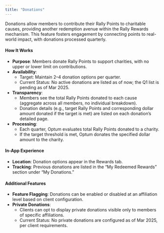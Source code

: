 ```yaml
---
title: "Donations"
---
```


Donations allow members to contribute their Rally Points to charitable causes, providing another redemption avenue within the Rally Rewards mechanism. This feature fosters engagement by connecting points to real-world impact, with donations processed quarterly.

#### **How It Works**

- **Purpose**: Members donate Rally Points to support charities, with no upper or lower limit on contributions.
- **Availability**:
  - Target: Maintain 2–4 donation options per quarter.
  - Current Status: No active donations are listed as of now; the Q1 list is pending as of Mar 2025\.
- **Transparency**:
  - Members see the total Rally Points donated to each cause (aggregate across all members, no individual breakdown).
  - Donation details (e.g., target Rally Points and corresponding dollar amount donated if the target is met) are listed on each donation’s detailed page.
- **Processing**:
  - Each quarter, Optum evaluates total Rally Points donated to a charity.
  - If the target threshold is met, Optum donates the specified dollar amount to the charity.

#### **In-App Experience**

- **Location**: Donation options appear in the Rewards tab.
- **Tracking**: Previous donations are listed in the “My Redeemed Rewards” section under “My Donations.”

#### **Additional Features**

- **Feature Flagging**: Donations can be enabled or disabled at an affiliation level based on client configuration.
- **Private Donations**:
  - Clients can opt to display private donations visible only to members of specific affiliations.
  - Current Status: No private donations are configured as of Mar 2025, per client requirements.
